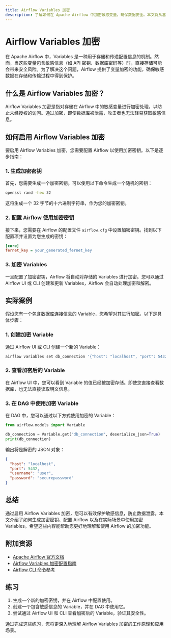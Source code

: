 ```yaml
---
title: Airflow Variables 加密
description: 了解如何在 Apache Airflow 中加密敏感变量，确保数据安全。本文将从基础概念讲起，逐步深入，并提供实际案例和代码示例。
---
```


# Airflow Variables 加密

在 Apache Airflow 中，Variables 是一种用于存储和传递配置信息的机制。然而，当这些变量包含敏感信息（如 API 密钥、数据库密码等）时，直接存储可能会带来安全风险。为了解决这个问题，Airflow 提供了变量加密的功能，确保敏感数据在存储和传输过程中得到保护。

## 什么是 Airflow Variables 加密？

Airflow Variables 加密是指对存储在 Airflow 中的敏感变量进行加密处理，以防止未经授权的访问。通过加密，即使数据库被泄露，攻击者也无法轻易获取敏感信息。

## 如何启用 Airflow Variables 加密

要启用 Airflow Variables 加密，您需要配置 Airflow 以使用加密密钥。以下是逐步指南：

### 1. 生成加密密钥

首先，您需要生成一个加密密钥。可以使用以下命令生成一个随机的密钥：

```bash
openssl rand -hex 32
```

这将生成一个 32 字节的十六进制字符串，作为您的加密密钥。

### 2. 配置 Airflow 使用加密密钥

接下来，您需要在 Airflow 的配置文件 `airflow.cfg` 中设置加密密钥。找到以下配置项并设置为您生成的密钥：

```ini
[core]
fernet_key = your_generated_fernet_key
```

### 3. 加密 Variables

一旦配置了加密密钥，Airflow 将自动对存储的 Variables 进行加密。您可以通过 Airflow UI 或 CLI 创建和更新 Variables，Airflow 会自动处理加密和解密。

## 实际案例

假设您有一个包含数据库连接信息的 Variable，您希望对其进行加密。以下是具体步骤：

### 1. 创建加密 Variable

通过 Airflow UI 或 CLI 创建一个新的 Variable：

```bash
airflow variables set db_connection '{"host": "localhost", "port": 5432, "username": "user", "password": "securepassword"}'
```

### 2. 查看加密后的 Variable

在 Airflow UI 中，您可以看到 Variable 的值已经被加密存储。即使您直接查看数据库，也无法直接读取明文信息。

### 3. 在 DAG 中使用加密 Variable

在 DAG 中，您可以通过以下方式使用加密的 Variable：

```python
from airflow.models import Variable

db_connection = Variable.get("db_connection", deserialize_json=True)
print(db_connection)
```

输出将是解密的 JSON 对象：

```json
{
  "host": "localhost",
  "port": 5432,
  "username": "user",
  "password": "securepassword"
}
```

## 总结

通过启用 Airflow Variables 加密，您可以有效保护敏感信息，防止数据泄露。本文介绍了如何生成加密密钥、配置 Airflow 以及在实际场景中使用加密 Variables。希望这些内容能帮助您更好地理解和使用 Airflow 的加密功能。

## 附加资源

- [Apache Airflow 官方文档](https://airflow.apache.org/docs/)
- [Airflow Variables 加密配置指南](https://airflow.apache.org/docs/apache-airflow/stable/security/secrets/fernet.html)
- [Airflow CLI 命令参考](https://airflow.apache.org/docs/apache-airflow/stable/cli-and-env-variables-ref.html)

## 练习

1. 生成一个新的加密密钥，并在 Airflow 中配置使用。
2. 创建一个包含敏感信息的 Variable，并在 DAG 中使用它。
3. 尝试通过 Airflow UI 和 CLI 查看加密后的 Variable，验证其安全性。

通过完成这些练习，您将更深入地理解 Airflow Variables 加密的工作原理和应用场景。